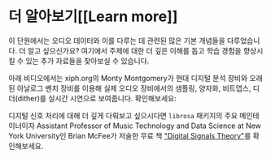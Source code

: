 # 더 알아보기[[Learn more]]

이 단원에서는 오디오 데이터와 이를 다루는 데 관련된 많은 기본 개념들을 다루었습니다.
더 알고 싶으신가요? 여기에서 주제에 대한 더 깊은 이해를 돕고 학습 경험을 향상시킬 수 있는 추가 자료들을 찾아보실 수 있습니다.

아래 비디오에서는 xiph.org의 Monty Montgomery가 현대 디지털 분석 장비와 오래된 아날로그 벤치 장비를 이용해 실제 오디오 장비에서의 샘플링, 양자화, 비트뎁스, 디더(dither)를 실시간 시연으로 보여줍니다. 확인해보세요:

<Youtube id="cIQ9IXSUzuM"/>

디지털 신호 처리에 대해 더 깊게 다뤄보고 싶으시다면 `librosa` 패키지의 주요 메인테이너이자 Assistant Professor of Music Technology and Data Science at New York University인 Brian McFee가 저술한 무료 책 ["Digital Signals Theory"](https://brianmcfee.net/dstbook-site/content/intro.html)를 확인해보세요.
